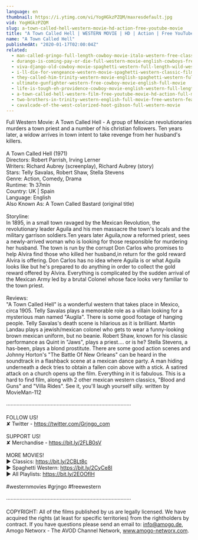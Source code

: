 ```yaml
---
language: en
thumbnail: https://i.ytimg.com/vi/YogHGkzPZQM/maxresdefault.jpg
vid: YogHGkzPZQM
slug: a-town-called-hell-western-movie-hd-action-free-youtube-movie
title: "A Town Called Hell | WESTERN MOVIE | HD | Action | Free YouTube Movie"
name: "A Town Called Hell"
publishedAt: "2020-01-17T02:00:04Z"
related:
  - man-called-gringo-full-length-cowboy-movie-italo-western-free-classic-movie
  - durango-is-coming-pay-or-die-full-western-movie-english-cowboys-free-movie
  - viva-django-old-cowboy-movie-spaghetti-western-full-length-wild-west-full-movies
  - i-ll-die-for-vengeance-western-movie-spaghetti-western-classic-film-free-cowboy-movie
  - they-called-him-trinity-western-movie-english-spaghetti-western-full-cowboy-movie
  - ultimate-gunfighter-western-free-cowboy-movie-english-full-movie
  - life-is-tough-eh-providence-cowboy-movie-english-western-full-length
  - a-town-called-hell-western-film-free-youtube-movie-hd-action-full-movie
  - two-brothers-in-trinity-western-english-full-movie-free-western-feature-film-spaghetti-western
  - cavalcade-of-the-west-colorized-hoot-gibson-full-western-movie
---
```


Full Western Movie: A Town Called Hell - A group of Mexican revolutionaries murders a town priest and a number of his christian followers. Ten years later, a widow arrives in town intent to take revenge from her husband's killers.<br />
<br />
A Town Called Hell (1971)<br />
Directors: Robert Parrish, Irving Lerner<br />
Writers: Richard Aubrey (screenplay), Richard Aubrey (story)<br />
Stars: Telly Savalas, Robert Shaw, Stella Stevens<br />
Genre: Action, Comedy, Drama<br />
Runtime: 1h 37min<br />
Country: UK | Spain<br />
Language: English<br />
Also Known As: A Town Called Bastard (original title)<br />
<br />
Storyline:<br />
In 1895, in a small town ravaged by the Mexican Revolution, the revolutionary leader Aguila and his men massacre the town's locals and the military garrison soldiers.Ten years later Aguila,now a reformed priest, sees a newly-arrived woman who is looking for those responsible for murdering her husband. The town is run by the corrupt Don Carlos who promises to help Alvira find those who killed her husband,in return for the gold reward Alvira is offering. Don Carlos has no idea where Aguila is or what Aguila looks like but he's prepared to do anything in order to collect the gold reward offered by Alvira. Everything is complicated by the sudden arrival of the Mexican Army led by a brutal Colonel whose face looks very familiar to the town priest.<br />
<br />
Reviews:<br />
"A Town Called Hell" is a wonderful western that takes place in Mexico, circa 1905. Telly Savalas plays a memorable role as a villain looking for a mysterious man named "Augila". There is some good footage of hanging people. Telly Savalas's death scene is hilarious as it is brilliant. Martin Landau plays a jewish/mexican colonel who gets to wear a funny-looking brown mexican uniform, but no beanie. Robert Shaw, known for his classic performance as Quint in "Jaws", plays a priest.... or is he? Stella Stevens, a has-been, plays a blond prostitute. There are some good action scenes and Johnny Horton's "The Battle Of New Orleans" can be heard in the soundtrack in a flashback scene at a mexican dance party. A man hiding underneath a deck tries to obtain a fallen coin above with a stick. A satired attack on a church opens up the film. Everything in it is fabulous. This is a hard to find film, along with 2 other mexican western classics, "Blood and Guns" and "Villa Rides". See it, you'll laugh yourself silly. written by MovieMan-112<br />
<br />
····················································································<br />
<br />
FOLLOW US!<br />
✘ Twitter - https://twitter.com/Grjngo_com<br />
<br />
SUPPORT US!<br />
✘ Merchandise - https://bit.ly/2FLB0sV<br />
<br />
MORE MOVIES! <br />
► Classics: https://bit.ly/2CBLt8c <br />
► Spaghetti Western: https://bit.ly/2CyCe8I <br />
► All Playlists: https://bit.ly/2EOOfIH <br />
<br />
#westernmovies #grjngo #freewestern<br />
<br />
····················································································<br />
<br />
COPYRIGHT: All of the films published by us are legally licensed. We have acquired the rights (at least for specific territories) from the rightholders by contract. If you have questions please send an email to: info@amogo.de, Amogo Networx - The AVOD Channel Network, www.amogo-networx.com.